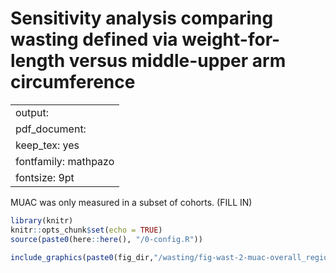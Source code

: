 # Sensitivity analysis comparing wasting defined via weight-for-length versus middle-upper arm circumference {#muac}

---
output:
  pdf_document:
    keep_tex: yes
fontfamily: mathpazo
fontsize: 9pt
---

\raggedright

MUAC was only measured in a subset of cohorts. (FILL IN)


```r
library(knitr)
knitr::opts_chunk$set(echo = TRUE)
source(paste0(here::here(), "/0-config.R"))

```

```r
include_graphics(paste0(fig_dir,"/wasting/fig-wast-2-muac-overall_region--allage-primary.png"))
```

